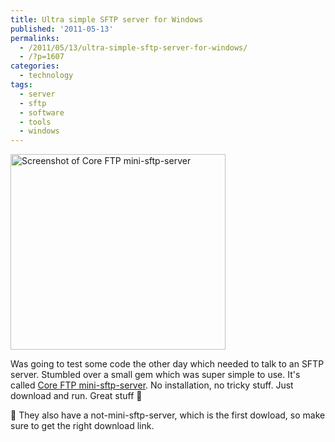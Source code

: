 ```yaml
---
title: Ultra simple SFTP server for Windows
published: '2011-05-13'
permalinks:
  - /2011/05/13/ultra-simple-sftp-server-for-windows/
  - /?p=1607
categories:
  - technology
tags:
  - server
  - sftp
  - software
  - tools
  - windows
---
```


<img
  src="/blog/ultra-simple-sftp-server-for-windows/mini-sftp-server-screenshot.jpg"
  alt="Screenshot of Core FTP mini-sftp-server"
  width="344"
  height="313"
  className="float-right ml-6 max-w-[45%]"
/>

Was going to test some code the other day which needed to talk to an SFTP server.
Stumbled over a small gem which was super simple to use. It's called [Core FTP mini-sftp-server](http://www.coreftp.com/server/).
No installation, no tricky stuff. Just download and run. Great stuff 🙂

<Note>
  📝 They also have a not-mini-sftp-server, which is the first dowload, so make
  sure to get the right download link.
</Note>

